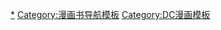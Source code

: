 {{Navbox
|name = 闪电侠
|title = [[閃電俠]]
|listclass = hlist
|groupstyle = 
|state = {{{state|autocollapse}}}
|liststyle = 

|group1 = 创作者
|list1 =
* [[加德纳·福克斯]]
* [[哈利·兰伯特]]（<small>'''傑伊·蓋瑞克'''</small>）
* [[罗伯特·基奈尔|鲍勃·基奈尔]]
* [[卡迈恩·因凡蒂诺]]
* [[约翰·布鲁姆 (作者)|约翰·布鲁姆]]（<small>'''貝瑞·艾伦'''</small>）
* [[约翰·布鲁姆 (作者)|约翰·布鲁姆]]
* [[卡迈恩·因凡蒂诺]]（<small>'''華利·韦斯特'''</small>）
* [[马克·韦德]]
* [[邁克·威靈格]]（<small>'''巴特·艾伦'''</small>）

|group2 = 闪电侠家族
|list2 = {{Navbox subgroup
  | groupstyle = width:9em;
  | liststyle = width:auto;

|group1 = [[閃電俠]]
|list1 =
* [[闪电侠 (杰伊·加里克)|傑伊·蓋瑞克]]
* [[閃電俠 (貝瑞·艾倫)|貝瑞·艾倫]]
* [[華利·威斯特]]
* [[巴特·艾伦]]

|group2 = [[閃電小子]]
|list2 =
* [[華利·威斯特]]
* {{le|艾莉絲·威斯特II|Kid Flash (Iris West)}}
* [[巴特·艾伦]]
*{{le|華利·威斯特II|Wally_West_II}}

|group3 = 相关角色
|list3 =
* {{le|艾莉絲·威斯特|Iris West}}
* [[潔西·錢伯斯]]
* [[脈衝 (DC漫畫)|脈衝]]
* {{le|強尼·快客|Johnny Quick}}
* [[马克斯·墨丘利]]
* {{le|琳達·帕克 (漫畫)|Linda_Park_(comics)|琳達·帕克}}
* [[旋风双胞胎]]
* [[闪电小子 (艾里斯·艾伦)|艾里斯·艾伦]]
* {{le|XS (漫畫)|XS (comics)|XS}}

}}

|group4 = 配角
|list4 =
* [[苏·迪布尼]]
* [[伸长人]]
* [[哈爾·喬丹|绿灯侠（哈爾·喬丹）]]
* {{le|蒂娜·麥吉|Tina McGee}}
* [[瓦莱丽·佩雷斯]]
* {{le|花笛手 (漫画)|Pied Piper (comics)|花笛手}}
* [[红三一]]
* [[大卫·辛格]]
* [[索罗瓦尔]]
* {{le|派蒂·斯皮沃特|Patty Spivot}}
* [[Winky, Blinky, and Noddy]]

|group5 = 敌人
|list5 = {{Navbox subgroup
  | groupstyle = width:9em;
  | liststyle = width:auto;
  |group1 = 常规
  |list1 =  
* {{le|大先生|Big Sir (comics)}}
* {{le|鍊金術師 (DC漫畫)|Doctor Alchemy|鍊金術師}}
* {{le|提琴手 (DC漫畫)|Fiddler (comics)|提琴手}}
* [[神速]]
* [[大猩猩古魯德]]
* {{le|傳送女|Peek-a-Boo (comics)}}
* {{le|布娃娃 (漫畫)|Rag Doll (comics)|布娃娃}}
* {{le|彩虹大盜|Rainbow Raider}}
* [[謎語人]]
* {{le|薩維塔 (漫畫)|Savitar (comics)|薩維塔}}
* {{le|暗影 (漫畫)|Shade (comics)|暗影}}
* {{le|思考者 (DC漫畫)|Thinker (DC Comics)|思考者}}
* {{le|烏龜人|Turtle (comics)}}
* {{le|明日博士|T. O. Morrow}}
  | group3 = [[逆闪电]]
  | list3 =
* [[逆閃電|競爭者 (愛德華·克拉瑞斯)]]
* [[艾爾伯德·斯旺|极速教授（艾爾伯德·斯旺）]]
* [[亨特·佐羅門|極速（亨特·佐羅門）]]
* [[逆閃電|慣性 (賽迪斯·索恩)]]
* [[逆閃電|逆閃電 (丹尼爾·威斯特)]]
  | group2 = [[無賴幫]]
  | list2 =
* {{le|阿布拉·卡達布拉|Abra Kadabra (comics)}}
* [[回旋镖队长]]
* [[冷冻队长]]
* {{le|金色滑翔手|Golden Glider}}
* [[熱浪 (DC漫畫)|熱浪]]
* {{le|鏡子大師|Mirror Master}}
* {{le|花笛手 (漫画)|Pied Piper (comics)|花笛手}}
* {{le|尖峰人|Top (comics)}}
* {{le|魔術師 (DC漫畫)|Trickster (comics)|魔術師}}
* [[天氣巫師]]
}}
|group6 = 出版物
|list6 =
* 《[[闪电漫画]]》
* 《[[全闪电]]》
* 《[[Comic Cavalcade]]》
* 《[[闪电侠 (漫画书)|闪电侠]]》
* 《[[The Flash: Rebirth]]》
* 《[[閃點 (漫畫)|閃點]]》
* 《[[The Flash Chronicles]]》

|group7 = 地点
|list7 =
* [[蓝谷 (漫画)|蓝谷]]
* [[中央市 (DC漫画)|中央市]] ([[中央市警察局]])
* [[闪电侠博物馆]]
* [[大猩猩市]]
* [[鐵山監獄]]
* [[吉斯通市]]
* [[星辰实验室]]

 | group8 = 其他媒体
 | list8 = {{navbox subgroup

  |group9 = 电影
  |list9 =
* 《[[正义联盟：新的边际]]》
* 《[[正義聯盟：兩面夾擊]]》
* 《[[正義聯盟：末日審判]]》
* 《[[正義聯盟：閃電俠之逆轉]]》
* 《[[正義聯盟：開戰]]》
* 《[[正義聯盟：亞特蘭提斯的王位]]》
* 《[[正義聯盟大戰少年悍將]]》
* 《[[蝙蝠俠對超人：正義曙光]]》
* 《[[正義聯盟 (電影)|正義聯盟]]》
* 《[[閃電俠 (電影)|閃電俠]]》
  |group10 = 电视
  |list10 = {{Navbox subgroup
   |group1 = 
   |list1 = 
* ''[[The Superman/Aquaman Hour of Adventure]]''
* [[萬能勇士]]
* [[超級英雄只是個傳說]]
*《[[閃電俠_(1990年電視劇)|閃電俠]]》(1990)
*《[[美國正義聯盟 (電視電影)|美國正義聯盟]]》
*《[[超人正义联盟]]》
*《[[超人前传]]》

   |group2 = 動畫
   |list2 = 
*《[[少年正義聯盟 (動畫)|少年正义联盟]]》
*《[[正義聯盟 (動畫)|正義聯盟]]》

   |group3 = [[綠箭宇宙]]
   |list3 = 
*《[[绿箭侠 (电视剧)|绿箭侠]]》
*《[[閃電俠 (2014年電視劇集)|閃電俠]]》(2014)
** [[閃電俠角色列表|角色]]
**[[閃電俠集數列表|集數]]
*《[[明日傳奇]]》
*《[[女超人 (電視劇)|女超人]]》
}}

  |group11 = 游戏
  |list11 =
*[[閃電俠 (遊戲)|閃電俠]]
*''[[正義聯盟特遣部隊]]''
*''[[Justice League Heroes: The Flash]]''
*[[真人快打大戰DC宇宙]]
*《[[DC 超級英雄 Online]]》
*''Justice League: Earth’s Final Defense''
*《[[超級英雄：武力對決]]》
}}

|group12 = 相关条目
|list12 =
* [[Cosmic treadmill]]
* "[[Flash of Two Worlds]]"
* [[神速力]]
* [[速度9]]
}}<noinclude>
{{collapsible option}}
{{DEFAULTSORT:Flash (comics)}}
[[Category:闪电侠|*]]
[[Category:漫画书导航模板]]
[[Category:DC漫画模板]]
</noinclude>